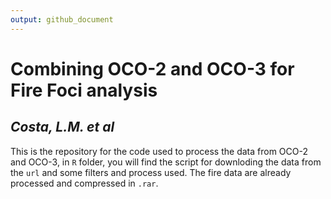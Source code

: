 ```yaml
---
output: github_document
---
```


# **Combining OCO-2 and OCO-3 for Fire Foci analysis **
## *Costa, L.M. et al*

This is the repository for the code used to process the data from OCO-2 and OCO-3, in `R` folder, you will find the script for downloding the data from the `url` and some filters and process used. The fire data are already processed and compressed in `.rar`. 
